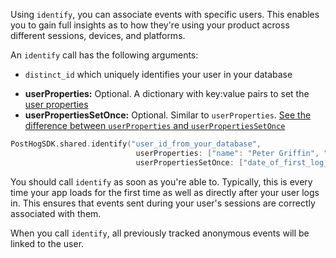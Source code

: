Using `identify`, you can associate events with specific users. This enables you to gain full insights as to how they're using your product across different sessions, devices, and platforms.

An `identify` call has the following arguments:

* `distinct_id` which uniquely identifies your user in your database
- **userProperties:** Optional. A dictionary with key:value pairs to set the [user properties](/docs/product-analytics/user-properties)
- **userPropertiesSetOnce:** Optional. Similar to `userProperties`. [See the difference between `userProperties` and `userPropertiesSetOnce`](/docs/product-analytics/user-properties#what-is-the-difference-between-set-and-set_once)

```swift
PostHogSDK.shared.identify("user_id_from_your_database",
                            userProperties: ["name": "Peter Griffin", "email": "peter@familyguy.com"],
                            userPropertiesSetOnce: ["date_of_first_log_in": "2024-03-01"])
```

You should call `identify` as soon as you're able to. Typically, this is every time your app loads for the first time as well as directly after your user logs in. This ensures that events sent during your user's sessions are correctly associated with them.

When you call `identify`, all previously tracked anonymous events will be linked to the user.
